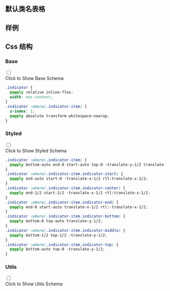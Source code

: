 

## 默认类名表格
  
<CssTable name="indicator" />
  
## 样例
  
<Demo></Demo>
  
## Css 结构


### Base

<div className="collapse">
<input type="checkbox" /> 
<div class="collapse-title px-0">
<span class="btn">Click to Show Base Schema</span>
</div>
<div class="collapse-content"> 

```css
.indicator {
  @apply relative inline-flex;
  width: max-content;
}
.indicator :where(.indicator-item) {
  z-index: 1;
  @apply absolute transform whitespace-nowrap;
}

```

</div>
</div>



### Styled

<div className="collapse">
<input type="checkbox" /> 
<div class="collapse-title px-0">
<span class="btn">Click to Show Styled Schema</span>
</div>
<div class="collapse-content"> 

```css
.indicator :where(.indicator-item) {
  @apply bottom-auto end-0 start-auto top-0 -translate-y-1/2 translate-x-1/2 rtl:-translate-x-1/2;
}
.indicator :where(.indicator-item.indicator-start) {
  @apply end-auto start-0 -translate-x-1/2 rtl:translate-x-1/2;
}
.indicator :where(.indicator-item.indicator-center) {
  @apply end-1/2 start-1/2 -translate-x-1/2 rtl:translate-x-1/2;
}
.indicator :where(.indicator-item.indicator-end) {
  @apply end-0 start-auto translate-x-1/2 rtl:-translate-x-1/2;
}
.indicator :where(.indicator-item.indicator-bottom) {
  @apply bottom-0 top-auto translate-y-1/2;
}
.indicator :where(.indicator-item.indicator-middle) {
  @apply bottom-1/2 top-1/2 -translate-y-1/2;
}
.indicator :where(.indicator-item.indicator-top) {
  @apply bottom-auto top-0 -translate-y-1/2;
}

```

</div>
</div>



### Utils

<div className="collapse">
<input type="checkbox" /> 
<div class="collapse-title px-0">
<span class="btn">Click to Show Utils Schema</span>
</div>
<div class="collapse-content"> 

```css

```

</div>
</div>



